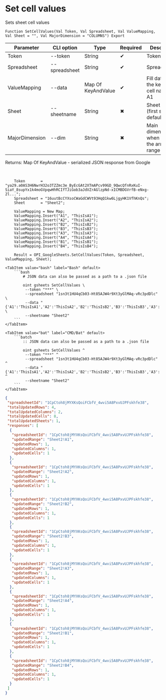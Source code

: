 ﻿---
sidebar_position: 1
description: Set cell values and other functions to work with Google Sheets in the Open Integration Package, a free open-source integration library for 1C:Enterprise 8, OneScript and CLI
keywords: [1C, 1С, 1С:Enterprise, 1С:Enterprise 8.3, API, Integration, Services, Exchange, OneScript, CLI, Google Sheets]
---


# Set cell values
 Sets sheet cell values



`Function SetCellValues(Val Token, Val Spreadsheet, Val ValueMapping, Val Sheet = "", Val MajorDimension = "COLUMNS") Export`

  | Parameter | CLI option | Type | Required | Description |
  |-|-|-|-|-|
  | Token | --token | String | &#x2714; | Token |
  | Spreadsheet | --spreadsheet | String | &#x2714; | SpreadsheetID |
  | ValueMapping | --data | Map Of KeyAndValue | &#x2714; | Fill data where the key is the cell name like A1 |
  | Sheet | --sheetname | String | &#x2716; | Sheet name (first sheet by default) |
  | MajorDimension | --dim | String | &#x2716; | Main dimension when filling the array range |

  
  Returns:  Map Of KeyAndValue - serialized JSON response from Google

<br/>




```bsl title="1C:Enterprise/OneScript code example"
    Token       = "ya29.a0AS3H6NwrH32o3TZZmc3e_ByEcGAt2XTmAPcv99GD_9QwcQfnRxKuI-SiaY_8supYx1k4moGVpqwHhRCIfTJiGob3aJdVZrAGlzpNd-xICMBDGVrfB-eNxg-2l...";
    Spreadsheet = "16uutBcCYXsoCWaGdCWVt93HqQ1kw6LjgyHK1VfhKnQs";
    Sheet       = "Sheet2";

    ValueMapping = New Map;
    ValueMapping.Insert("A1", "ThisIsA1");
    ValueMapping.Insert("A2", "ThisIsA2");
    ValueMapping.Insert("B2", "ThisIsB2");
    ValueMapping.Insert("B3", "ThisIsB3");
    ValueMapping.Insert("A3", "ThisIsA3");
    ValueMapping.Insert("A4", "ThisIsA4");
    ValueMapping.Insert("B1", "ThisIsB1");
    ValueMapping.Insert("B4", "ThisIsB4");

    Result = OPI_GoogleSheets.SetCellValues(Token, Spreadsheet, ValueMapping, Sheet);
```
 

 <Tabs>
  
    <TabItem value="bash" label="Bash" default>
        ```bash
            # JSON data can also be passed as a path to a .json file
            
            oint gsheets SetCellValues \
             --token "***" \
             --spreadsheet "1sn3t1HU4qCb03-Ht85AJW4r9Xt3yGlMAq-vRc3pdDlc" \
             --data "{'A1':'ThisIsA1','A2':'ThisIsA2','B2':'ThisIsB2','B3':'ThisIsB3','A3':'ThisIsA3','A4':'ThisIsA4','B1':'ThisIsB1','B4':'ThisIsB4'}" \
             --sheetname "Sheet2"
        ```
    </TabItem>
  
    <TabItem value="bat" label="CMD/Bat" default>
        ```batch
            :: JSON data can also be passed as a path to a .json file
            
            oint gsheets SetCellValues ^
             --token "***" ^
             --spreadsheet "1sn3t1HU4qCb03-Ht85AJW4r9Xt3yGlMAq-vRc3pdDlc" ^
             --data "{'A1':'ThisIsA1','A2':'ThisIsA2','B2':'ThisIsB2','B3':'ThisIsB3','A3':'ThisIsA3','A4':'ThisIsA4','B1':'ThisIsB1','B4':'ThisIsB4'}" ^
             --sheetname "Sheet2"
        ```
    </TabItem>
</Tabs>


```json title="Result"
{
 "spreadsheetId": "1CpCtoh8jMYXKsQoiFCbfV_4wvi5A8PxvUJPFskhfe38",
 "totalUpdatedRows": 4,
 "totalUpdatedColumns": 2,
 "totalUpdatedCells": 8,
 "totalUpdatedSheets": 1,
 "responses": [
  {
   "spreadsheetId": "1CpCtoh8jMYXKsQoiFCbfV_4wvi5A8PxvUJPFskhfe38",
   "updatedRange": "Sheet2!A1",
   "updatedRows": 1,
   "updatedColumns": 1,
   "updatedCells": 1
  },
  {
   "spreadsheetId": "1CpCtoh8jMYXKsQoiFCbfV_4wvi5A8PxvUJPFskhfe38",
   "updatedRange": "Sheet2!A2",
   "updatedRows": 1,
   "updatedColumns": 1,
   "updatedCells": 1
  },
  {
   "spreadsheetId": "1CpCtoh8jMYXKsQoiFCbfV_4wvi5A8PxvUJPFskhfe38",
   "updatedRange": "Sheet2!B2",
   "updatedRows": 1,
   "updatedColumns": 1,
   "updatedCells": 1
  },
  {
   "spreadsheetId": "1CpCtoh8jMYXKsQoiFCbfV_4wvi5A8PxvUJPFskhfe38",
   "updatedRange": "Sheet2!B3",
   "updatedRows": 1,
   "updatedColumns": 1,
   "updatedCells": 1
  },
  {
   "spreadsheetId": "1CpCtoh8jMYXKsQoiFCbfV_4wvi5A8PxvUJPFskhfe38",
   "updatedRange": "Sheet2!A3",
   "updatedRows": 1,
   "updatedColumns": 1,
   "updatedCells": 1
  },
  {
   "spreadsheetId": "1CpCtoh8jMYXKsQoiFCbfV_4wvi5A8PxvUJPFskhfe38",
   "updatedRange": "Sheet2!A4",
   "updatedRows": 1,
   "updatedColumns": 1,
   "updatedCells": 1
  },
  {
   "spreadsheetId": "1CpCtoh8jMYXKsQoiFCbfV_4wvi5A8PxvUJPFskhfe38",
   "updatedRange": "Sheet2!B1",
   "updatedRows": 1,
   "updatedColumns": 1,
   "updatedCells": 1
  },
  {
   "spreadsheetId": "1CpCtoh8jMYXKsQoiFCbfV_4wvi5A8PxvUJPFskhfe38",
   "updatedRange": "Sheet2!B4",
   "updatedRows": 1,
   "updatedColumns": 1,
   "updatedCells": 1
  }
 ]
}
```
